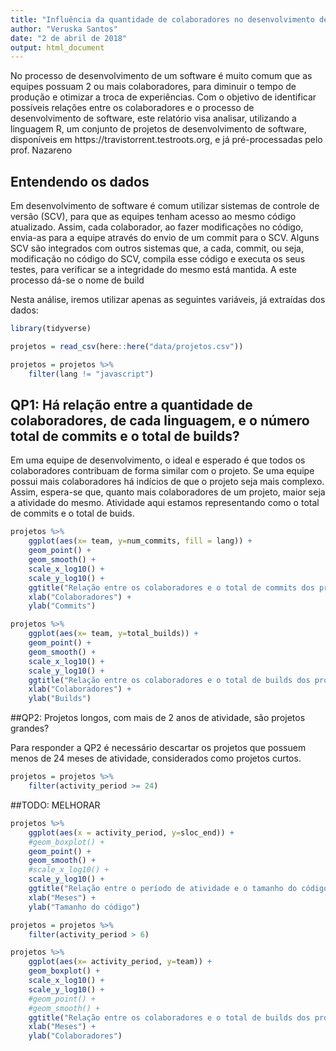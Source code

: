 ```yaml
---
title: "Influência da quantidade de colaboradores no desenvolvimento de software"
author: "Veruska Santos"
date: "2 de abril de 2018"
output: html_document
---
```


No processo de desenvolvimento de um software é muito comum que as equipes possuam 2 ou mais colaboradores, para diminuir o tempo de produção e otimizar a troca de experiências.
Com o objetivo de identificar possíveis relações entre os colaboradores e o processo de desenvolvimento de software, este relatório visa analisar, utilizando a linguagem R, um conjunto de projetos de desenvolvimento de software, disponíveis em https://travistorrent.testroots.org, e já pré-processadas pelo prof. Nazareno

## Entendendo os dados

Em desenvolvimento de software é comum utilizar sistemas de controle de versão (SCV), para que as equipes tenham acesso ao mesmo código atualizado. Assim, cada colaborador, ao fazer modificações no código, envia-as para a equipe através do envio de um commit para o SCV. Alguns SCV são integrados com outros sistemas que, a cada, commit, ou seja, modificação no código do SCV, compila esse código e executa os seus testes, para verificar se a integridade do mesmo está mantida. A este processo dá-se o nome de build 

Nesta análise, iremos utilizar apenas as seguintes variáveis, já extraídas dos dados:



```r
library(tidyverse)
```


```r
projetos = read_csv(here::here("data/projetos.csv"))

```

```r
projetos = projetos %>% 
    filter(lang != "javascript")
```

## QP1: Há relação entre a quantidade de colaboradores, de cada linguagem, e o número total de commits e o total de builds?

Em uma equipe de desenvolvimento, o ideal e esperado é que todos os colaboradores contribuam de forma similar com o projeto. Se uma equipe possui mais colaboradores há indícios de que o projeto seja mais complexo. Assim, espera-se que, quanto mais colaboradores de um projeto, maior seja a atividade do mesmo.
Atividade aqui estamos representando como o total de commits e o total de buids.

```r
projetos %>% 
    ggplot(aes(x= team, y=num_commits, fill = lang)) + 
    geom_point() +
    geom_smooth() +
    scale_x_log10() +
    scale_y_log10() +
    ggtitle("Relação entre os colaboradores e o total de commits dos projetos") +
    xlab("Colaboradores") + 
    ylab("Commits")
```

```r
projetos %>% 
    ggplot(aes(x= team, y=total_builds)) + 
    geom_point() +
    geom_smooth() +
    scale_x_log10() +
    scale_y_log10() +
    ggtitle("Relação entre os colaboradores e o total de builds dos projetos") +
    xlab("Colaboradores") + 
    ylab("Builds")
```


##QP2: Projetos longos, com mais de 2 anos de atividade, são projetos grandes?

Para responder a QP2 é necessário descartar os projetos que possuem menos de 24 meses de atividade, considerados como projetos curtos.

```r
projetos = projetos %>% 
    filter(activity_period >= 24)
```
##TODO: MELHORAR
```r
projetos %>% 
    ggplot(aes(x = activity_period, y=sloc_end)) + 
    #geom_boxplot() +
    geom_point() +
    geom_smooth() +
    #scale_x_log10() +
    scale_y_log10() +
    ggtitle("Relação entre o período de atividade e o tamanho do código") +
    xlab("Meses") + 
    ylab("Tamanho do código")
```
```r
projetos = projetos %>% 
    filter(activity_period > 6)
```

```r
projetos %>% 
    ggplot(aes(x= activity_period, y=team)) + 
    geom_boxplot() +
    scale_x_log10() +
    scale_y_log10() +
    #geom_point() +
    #geom_smooth() +
    ggtitle("Relação entre os colaboradores e o total de builds dos projetos") +
    xlab("Meses") + 
    ylab("Colaboradores")
```
